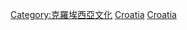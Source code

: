 {{Catmore}}

[[Category:克羅埃西亞文化|Category:克羅埃西亞文化]]
[[Category:欧洲各国饮食|Croatia]]
[[Category:巴爾幹飲食|Croatia]]